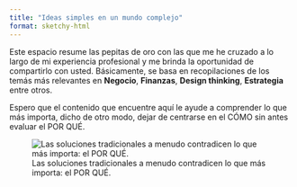 ```yaml
---
title: "Ideas simples en un mundo complejo"
format: sketchy-html
---
```


Este espacio resume las [pepitas de oro]{.highlight} con las que me he cruzado a lo largo de mi experiencia profesional y me brinda la oportunidad de compartirlo con usted. Básicamente, se basa en recopilaciones de los temás más relevantes en **Negocio**, **Finanzas**, **Design thinking**, **Estrategia** entre otros.

Espero que el contenido que encuentre aquí le ayude a comprender lo que más importa, dicho de otro modo, dejar de centrarse en el CÓMO sin antes evaluar el [POR QUÉ]{.circle}.

![Las soluciones tradicionales a menudo contradicen lo que más importa: el POR QUÉ.](targets.png)

